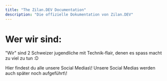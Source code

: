 ```yaml
---
title: "The Zilan.DEV Documentation"
description: "Die offizielle Dokumentation von Zilan.DEV"
---
```


# Wer wir sind:

"Wir" sind 2 Schweizer jugendliche mit Technik-flair, denen es spass macht zu viel zu tun :D

<Card title="Social Media" icon="info" href="https://guns.lol/zilan">
  Hier findest du alle unsere Social Medias\!
</Card>

<Note>
  Unsere Social Medias werden auch später noch aufgeführt\!
</Note>